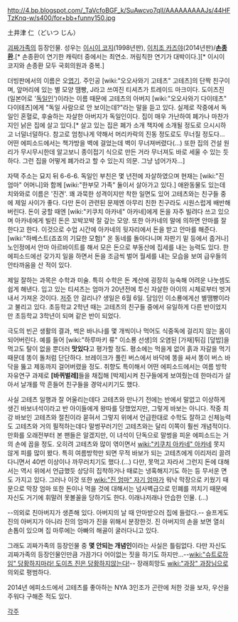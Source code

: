 http://4.bp.blogspot.com/_TaVcfoBGF_k/SuAwcvo7qlI/AAAAAAAAAJs/44HFTzKnq-w/s400/for+bb+funny150.jpg

土井津 仁（どいつ じん）


[[괴짜가족]]의 등장인물. 성우는 [[이시이 코지]](1998년판), [[이치조 카즈야]](2014년판)/'''[[손종환]]'''.[* 손종환이 연기한 캐릭터 중에서는 최연소. 꺼림칙한 연기가 대박이다.][* 이시이 코지와 손종환 모두 국회의원과 중복.]

더빙판에서의 이름은 오[[엽기]]. 주인공 [wiki:"오오사와기 고테츠" 고테츠]의 단짝 친구이며, 앞머리에 있는 별 모양 땜빵, J라고 쓰여진 티셔츠가 트레이드 마크이다. 도이츠진(일본어로 '[[독일인]]')이라는 이름 때문에 고테츠의 아버지 [wiki:"오오사와기 다이테츠" 다이테츠]에게 "독일 사람으로 안 보이는데?"라는 말을 듣고 있다. 실제로 작중에서 독일인 혼혈로, 후술하는 자살한 아버지가 독일인이다. 집이 매우 가난하여 폐가나 마찬가지인 낡은 집에 살고 있다.[* 살고 있는 집은 폐가 소개 책자에 소개될 정도로 으시시하고 너덜너덜하다. 참고로 엄청나게 약해서 머리카락의 진동 정도로도 무너질 정도다… 어떤 에피소드에서는 책가방을 벽에 걸었는데 벽이 무너져버렸다(…) 또한 집의 건설 원리가 무시무시한데 알고보니 종이접기 식으로 만든 거라 무너져도 바로 세울 수 있는 듯하다. 그런 집을 어떻게 폐가라고 할 수 있는지 의문. 그냥 넘어가자...]

자택 주소는 묘지 뒤 6­-6­-6. 독일인 부친은 몇 년전에 자살하였으며 현재는 [wiki:"진 엄마" 어머니]와 함께 [wiki:"한부모 가족" 둘이서 살아가고 있다.] 애완동물도 있는데 치와와로 이름은 '진견'. 꽤 과묵한 성격이지만 착한 일면도 있어 고테츠와는 친구들 중에 제일 사이가 좋다. 다만 돈이 관련된 문제엔 아무리 친한 친구라도 시원스럽게 배반해버린다. 돈이 궁할 때엔 [wiki:"키쿠치 아카네" 아카네]에게 돈을 자주 빌려다 쓰고 있으며 아카네에게 빌린 돈은 꼬박꼬박 잘 갚는 모양. 또한 아카네의 말에 의하면 안마를 잘한다고 한다. 이것으로 수업 시간에 아카네의 뒷자리에서 돈을 받고 안마를 해준다. [wiki:"하베스트(죠죠의 기묘한 모험)" 온 동네를 돌아다니며 자판기 밑 등에서 줍거나] 노인정에서 안마 아르바이트를 해서 모은 돈으로 부동산에 집세를 내는 능력도 있다. 한 에피소드에선 갖가지 일을 하면서 돈을 조금씩 벌어 월세를 내는 모습을 보여 급우들의 안타까움을 산 적이 있다. 

제일 잘하는 과목은 수학과 미술. 특히 수학은 돈 계산에 굉장히 능숙해 어려운 나눗셈도 쉽게 해낸다. 입고 있는 티셔츠는 엄마가 20년전에 투신 자살한 아이의 시체로부터 벗겨내서 가져온 것이다. [[저주]] 안 걸리나? 생일은 6월 6일. 담임인 이소룡에게선 별땜빵이라고 불리고 있다. 초등학교 2학년 때는 고테츠의 친구들 중에서 유일하게 다른 반이었지만 초등학교 3학년이 되며 같은 반이 되었다. 

극도의 빈곤 생활의 결과, 썩은 바나나를 몇 개씩이나 먹어도 식중독에 걸리지 않는 몸이 되어버린다. 예를 들어 [wiki:"하루마키 류" 이소룡 선생]의 오염된 [가재]튀김 [덮밥]을 먹고도 탈이 없을 뿐더러 '''맛있다'''고 평가할 정도. 평소에는 먹을게 없어 흙과 자갈을 먹기 때문데 똥이 돌처럼 단단하다. 브레이크가 풀린 버스에서 바닥에 똥을 싸서 똥이 버스 바닥을 뚫고 제동까지 걸어버렸을 정도. 취향도 특이해서 어떤 에피소드에서는 여름 방학 자유연구 과제로 '''[바퀴벌레]'''들을 채집해 [박제]시켜 친구들에게 보여줬는데 한마리가 살아서 날개를 막 흔들어 친구들을 경악시키기도 했다.

사실 고테츠 일행과 잘 어울리는데다 고테츠와 만나기 전에는 반에서 말없고 이상하게 생긴 바보녀석이라고 반 아이들에게 왕따를 당했었지만, 그렇게 바보는 아니다. 작중 최강 바보인 고테츠와 절친이라 묻혀서 그렇지 위에서 언급한대로 수학도 잘하고 신체능력도 고테츠와 거의 필적하는데다 말썽꾸러기인 고테츠와는 달리 이쪽이 훨씬 개념적이다. 만화를 오래전부터 본 팬들은 알겠지만, 이 녀석이 단독으로 말썽을 피운 에피소드는 거의 손에 꼽을 정도. 오히려 고테츠와 많이 엮이면서 [[wiki:"키쿠치 아카네" 아카네]] 못지 않게 피를 많이 봤다. 특히 여름방학만 되면 무적 바보가 되는 고테츠에게 이리저리 끌려다니면서 40번 이상이나 까무러치기도 했다.(...) 다만, 못먹고 자라서 그런지 돈에 대해서는 역시 위에서 언급했듯 상당히 집착하거나 때로는 냉혹해지기도 하는 등 무서운 면도 가지고 있다. 그러나 이것 또한 [[wiki:"진 엄마" 자기 엄마]]가 워낙 막장으로 키웠기 때문으로 막장 엄마 또한 돈이나 먹을 것에 대해서는 넘사벽급으로 민폐를 끼치기 때문에 자신도 거기에 휘말려 못볼꼴을 당하기도 한다. 이래나저래나 안습한 인물. (...)

--의외로 친아버지가 생존해 있다. 아버지의 날 때 안마받으러 집에 들렀다.-- 슬프게도 진의 아버지가 아니라 진의 엄마가 진을 위해서 분장한것. 진 아버지의 손을 보면 열쇠 손톱이 있으며 집 마루에는 아빠의 해골이 굴러다니고 있다.

그래도 괴짜가족의 등장인물 중 '''몇 안되는 개념인'''이라는 사실은 틀림없다. 다만 자신도 괴짜가족의 등장인물인만큼 가끔가다 어이없는 짓을 하기도 하지만...--[[wiki:"슈트로하임" 당황하지마라! 도이츠 진은 당황하지않는다!]]-- 장래희망도 [[wiki:"과장" 과장님]]으로 의외로 평범하다.

2014년 에피소드에서 고테츠를 좋아하는 NYA 3인조가 곤란에 처한 것을 보자, 우산을 주워다 구해준 적도 있다.

[[각주]]
